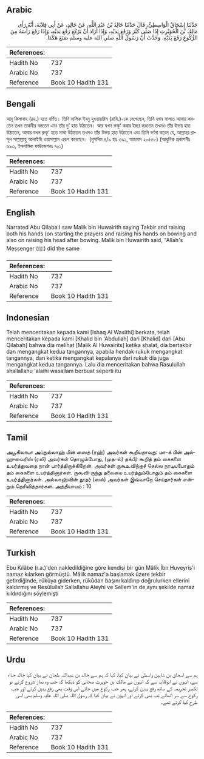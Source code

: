 ## Arabic


<div dir="rtl" lang="ar" style={{fontSize:'larger',backgroundColor:'#f8f9fa',padding:20}}>
حَدَّثَنَا إِسْحَاقُ الْوَاسِطِيُّ، قَالَ حَدَّثَنَا خَالِدُ بْنُ عَبْدِ اللَّهِ، عَنْ خَالِدٍ، عَنْ أَبِي قِلاَبَةَ، أَنَّهُ رَأَى مَالِكَ بْنَ الْحُوَيْرِثِ إِذَا صَلَّى كَبَّرَ وَرَفَعَ يَدَيْهِ، وَإِذَا أَرَادَ أَنْ يَرْكَعَ رَفَعَ يَدَيْهِ، وَإِذَا رَفَعَ رَأْسَهُ مِنَ الرُّكُوعِ رَفَعَ يَدَيْهِ، وَحَدَّثَ أَنَّ رَسُولَ اللَّهِ صلى الله عليه وسلم صَنَعَ هَكَذَا‏.‏
</div>
<div style={{backgroundColor:'#f8f9fa',padding:20, marginBottom: 10}}><table> <thead> <tr> <th>References:</th> <th></th> </tr> </thead> <tbody><tr><td>Hadith No</td><td>737</td></tr><tr><td>Arabic No</td><td>737</td></tr><tr><td>Reference</td><td>Book 10 Hadith 131</td></tr></tbody></table></div>

## Bengali


<div dir="ltr" lang="bn" style={{fontSize:'larger',backgroundColor:'#f8f9fa',padding:20}}>
আবূ কিলাবাহ (রহ.) হতে বর্ণিত। তিনি মালিক ইবনু হুওয়ায়রিস (রাযি.)-কে দেখেছেন, তিনি যখন সালাত আদায় করতেন তখন তাকবীর বলতেন এবং তাঁর দু’ হাত উঠাতেন। আর যখন রুকূ‘ করার ইচ্ছা করতেন তখনও তাঁর উভয় হাত উঠাতেন, আবার যখন রুকূ‘ হতে মাথা উঠাতেন তখনও তাঁর উভয় হাত উঠাতেন এবং তিনি বর্ণনা করেন যে, আল্লাহর রাসূল সাল্লাল্লাহু আলাইহি ওয়াসাল্লাম এরূপ করেছেন। (মুসলিম ৪/৯ হাঃ ৩৯১, আহমাদ ২০৫৫৮) (আধুনিক প্রকাশনীঃ ৬৯৩, ইসলামিক ফাউন্ডেশনঃ ৭০১)
</div>
<div style={{backgroundColor:'#f8f9fa',padding:20, marginBottom: 10}}><table> <thead> <tr> <th>References:</th> <th></th> </tr> </thead> <tbody><tr><td>Hadith No</td><td>737</td></tr><tr><td>Arabic No</td><td>737</td></tr><tr><td>Reference</td><td>Book 10 Hadith 131</td></tr></tbody></table></div>

## English


<div dir="ltr" lang="en" style={{fontSize:'larger',backgroundColor:'#f8f9fa',padding:20}}>
Narrated Abu Qilaba:I saw Malik bin Huwairith saying Takbir and raising both his hands (on starting the prayers and raising his hands on bowing and also on raising his head after bowing. Malik bin Huwairith said, "Allah's Messenger (ﷺ) did the same
</div>
<div style={{backgroundColor:'#f8f9fa',padding:20, marginBottom: 10}}><table> <thead> <tr> <th>References:</th> <th></th> </tr> </thead> <tbody><tr><td>Hadith No</td><td>737</td></tr><tr><td>Arabic No</td><td>737</td></tr><tr><td>Reference</td><td>Book 10 Hadith 131</td></tr></tbody></table></div>

## Indonesian


<div dir="ltr" lang="id" style={{fontSize:'larger',backgroundColor:'#f8f9fa',padding:20}}>
Telah menceritakan kepada kami [Ishaq Al Wasithi] berkata, telah menceritakan kepada kami [Khalid bin 'Abdullah] dari [Khalid] dari [Abu Qilabah] bahwa dia melihat [Malik Al Huwairits] ketika shalat, dia bertakbir dan mengangkat kedua tangannya, apabila hendak rukuk mengangkat tangannya, dan ketika mengangkat kepalanya dari rukuk dia juga mengangkat kedua tangannya. Lalu dia menceritakan bahwa Rasulullah shallallahu 'alaihi wasallam berbuat seperti itu
</div>
<div style={{backgroundColor:'#f8f9fa',padding:20, marginBottom: 10}}><table> <thead> <tr> <th>References:</th> <th></th> </tr> </thead> <tbody><tr><td>Hadith No</td><td>737</td></tr><tr><td>Arabic No</td><td>737</td></tr><tr><td>Reference</td><td>Book 10 Hadith 131</td></tr></tbody></table></div>

## Tamil


<div dir="ltr" lang="ta" style={{fontSize:'larger',backgroundColor:'#f8f9fa',padding:20}}>
அபூகிலாபா அப்துல்லாஹ் பின் ஸைத் (ரஹ்) அவர்கள் கூறியதாவது: மா-க் பின் அல்ஹுவைரிஸ் (ரலி) அவர்கள் தொழும்போது, (முத-ல்) தக்பீர் கூறித் தம் கைகளை உயர்த்துவதை நான் பார்த்திருக்கிறேன். அவர்கள் ருகூஉவிற்குச் செல்ல நாடியபோதும் தம் கைகளை உயர்த்தினார்கள். ருகூவி-ருந்து தலையை உயர்த்தும்போதும் தம் கைகளை உயர்த்தினார்கள். அல்லாஹ்வின் தூதர் (ஸல்) அவர்கள் இவ்வாறே செய்தார்கள் என்றும் தெரிவித்தார்கள். அத்தியாயம் : 10
</div>
<div style={{backgroundColor:'#f8f9fa',padding:20, marginBottom: 10}}><table> <thead> <tr> <th>References:</th> <th></th> </tr> </thead> <tbody><tr><td>Hadith No</td><td>737</td></tr><tr><td>Arabic No</td><td>737</td></tr><tr><td>Reference</td><td>Book 10 Hadith 131</td></tr></tbody></table></div>

## Turkish


<div dir="ltr" lang="tr" style={{fontSize:'larger',backgroundColor:'#f8f9fa',padding:20}}>
Ebu Kılâbe (r.a.)'den nakledildiğine göre kendisi bir gün Mâlik İbn Huveyris'i namaz kılarken görmüştü. Mâlik namaz'a başlamak üzere tekbir getirdiğinde, rükûya giderken, rükûdan başını kaldırıp doğrulurken ellerini kaldırmış ve Resûlullah Sallallahu Aleyhi ve Sellem'in de aynı şekilde namaz kıldırdığını söylemişti
</div>
<div style={{backgroundColor:'#f8f9fa',padding:20, marginBottom: 10}}><table> <thead> <tr> <th>References:</th> <th></th> </tr> </thead> <tbody><tr><td>Hadith No</td><td>737</td></tr><tr><td>Arabic No</td><td>737</td></tr><tr><td>Reference</td><td>Book 10 Hadith 131</td></tr></tbody></table></div>

## Urdu


<div dir="rtl" lang="ur" style={{fontSize:'larger',backgroundColor:'#f8f9fa',padding:20}}>
ہم سے اسحاق بن شاہین واسطی نے بیان کیا، کہا کہ ہم سے خالد بن عبداللہ طحان نے بیان کیا خالد حذاء سے، انہوں نے ابوقلابہ سے کہ انہوں نے مالک بن حویرث صحابی کو دیکھا کہ جب وہ نماز شروع کرتے تو تکبیر تحریمہ کے ساتھ رفع یدین کرتے، پھر جب رکوع میں جاتے اس وقت بھی رفع یدین کرتے اور جب رکوع سے سر اٹھاتے تب بھی کرتے اور انہوں نے بیان کیا کہ رسول اللہ صلی اللہ علیہ وسلم بھی اسی طرح کیا کرتے تھے۔
</div>
<div style={{backgroundColor:'#f8f9fa',padding:20, marginBottom: 10}}><table> <thead> <tr> <th>References:</th> <th></th> </tr> </thead> <tbody><tr><td>Hadith No</td><td>737</td></tr><tr><td>Arabic No</td><td>737</td></tr><tr><td>Reference</td><td>Book 10 Hadith 131</td></tr></tbody></table></div>